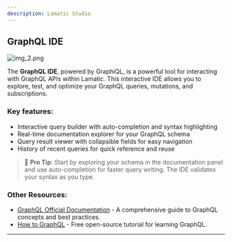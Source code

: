```yaml
---
description: Lamatic Studio
---
```


## **GraphQL IDE**

![img_2.png](./img_2.png)

The **GraphQL IDE**, powered by GraphiQL, is a powerful tool for interacting with GraphQL APIs within Lamatic. This interactive IDE allows you to explore, test, and optimize your GraphQL queries, mutations, and subscriptions.

### Key features:
- Interactive query builder with auto-completion and syntax highlighting
- Real-time documentation explorer for your GraphQL schema
- Query result viewer with collapsible fields for easy navigation
- History of recent queries for quick reference and reuse

> 💼 **Pro Tip**: Start by exploring your schema in the documentation panel and use auto-completion for faster query writing. The IDE validates your syntax as you type.

### **Other Resources**:
- [GraphQL Official Documentation](https://graphql.org/learn/) - A comprehensive guide to GraphQL concepts and best practices.
- [How to GraphQL](https://www.howtographql.com/) - Free open-source tutorial for learning GraphQL.

---